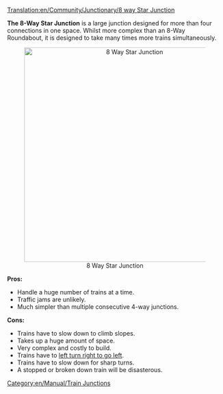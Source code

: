 [[Translation:en/Community/Junctionary/8 way Star Junction]]
{{en/Community/Junctionary/Navigation}}

'''The 8-Way Star Junction''' is a large junction designed for more than four connections in one space. Whilst more complex than an 8-Way Roundabout, it is designed to take many times more trains simultaneously.

<center>[[File:en/Community/Junctionary/8 Way Star.png|center|500px|8 Way Star Junction]]</center>


'''Pros:'''
*Handle a huge number of trains at a time.
*Traffic jams are unlikely.
*Much simpler than multiple consecutive 4-way junctions.

'''Cons:'''
*Trains have to slow down to climb slopes.
*Takes up a huge amount of space.
*Very complex and costly to build.
*Trains have to [https://www.wikipedia.org/wiki/Michigan left turn right to go left].
*Trains have to slow down for sharp turns.
*A stopped or broken down train will be disasterous.

[[Category:en/Manual/Train Junctions]]